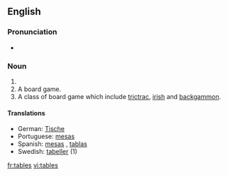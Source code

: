 ==English==

===Pronunciation===
*{{audio|en-us-tables.ogg|Audio (US)}}

===Noun===
#{{plural of|[[table]]}}
#A board game.
#A class of board game which include [[trictrac]], [[irish]] and [[backgammon]].

====Translations====
*German: [[Tische]]
*Portuguese: [[mesas]]
*Spanish: [[mesas#Spanish|mesas]] , [[tablas]]
*Swedish: [[tabeller]] (1)

[[fr:tables]]
[[vi:tables]]